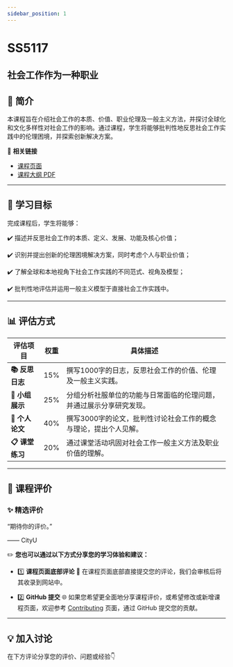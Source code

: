```yaml
---
sidebar_position: 1
---
```


# SS5117
## 社会工作作为一种职业

## **📘 简介**
本课程旨在介绍社会工作的本质、价值、职业伦理及一般主义方法，并探讨全球化和文化多样性对社会工作的影响。通过课程，学生将能够批判性地反思社会工作实践中的伦理困境，并探索创新解决方案。

🔗 **相关链接**
- [课程页面](https://www.cityu.edu.hk/catalogue/pg/202425/course/SS5117.htm)
- [课程大纲 PDF](https://www.cityu.edu.hk/catalogue/pg/202425/course/SS5117.pdf)

---

## **🎯 学习目标**

完成课程后，学生将能够：

✔️ 描述并反思社会工作的本质、定义、发展、功能及核心价值；

✔️ 识别并提出创新的伦理困境解决方案，同时考虑个人与职业价值；

✔️ 了解全球和本地视角下社会工作实践的不同范式、视角及模型；

✔️ 批判性地评估并运用一般主义模型于直接社会工作实践中。

---

## **📊 评估方式**

| **评估项目**             | **权重** | **具体描述**                                                                                       |
|------------------------|---------|---------------------------------------------------------------------------------------------------|
| **📚 反思日志**          | 15%     | 撰写1000字的日志，反思社会工作的价值、伦理及一般主义实践。                                               |
| **🎤 小组展示**          | 25%     | 分组分析社服单位的功能与日常面临的伦理问题，并通过展示分享研究发现。                                          |
| **📄 个人论文**          | 40%     | 撰写3000字的论文，批判性讨论社会工作的概念与理论，提出个人见解。                                            |
| **📋 课堂练习**          | 20%     | 通过课堂活动巩固对社会工作一般主义方法及职业价值的理解。                                                  |

---

## **💬 课程评价**

### ✨ **精选评价**
<div className={commentStyles.commentBox}>
    <p className={commentStyles.commentText}>
        “期待你的评价。”
    </p>
    <p className={commentStyles.commentAuthor}>—— CityU</p>
</div>

✏️ **您也可以通过以下方式分享您的学习体验和建议：**

- 1️⃣ **课程页面底部评论**
💬 在课程页面底部直接提交您的评论，我们会审核后将其收录到网站中。

- 2️⃣ **GitHub 提交**
🌐 如果您希望更全面地分享课程评价，或希望修改或新增课程页面，欢迎参考 [Contributing](/contributing) 页面，通过 GitHub 提交您的贡献。

---

## **💡 加入讨论**

在下方评论分享您的评价、问题或经验👇
<Utterances />
